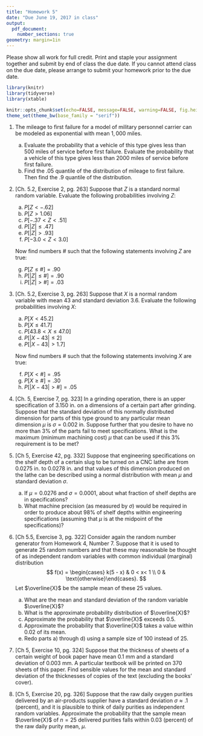 ```yaml
---
title: "Homework 5"
date: "Due June 19, 2017 in class"
output: 
  pdf_document:
    number_sections: true
geometry: margin=1in
---
```


Please show all work for full credit. Print and staple your assignment together and submit by end of class the due date. If you cannot attend class on the due date, please arrange to submit your homework prior to the due date.

```r
library(knitr)
library(tidyverse)
library(xtable)

knitr::opts_chunk$set(echo=FALSE, message=FALSE, warning=FALSE, fig.height = 2)
theme_set(theme_bw(base_family = "serif"))
```

1. The mileage to first failure for a model of military personnel carrier can be modeled as exponential with mean $1,000$ miles.
    a) Evaluate the probability that a vehicle of this type gives less than $500$ miles of service before first failure. Evaluate the probability that a vehicle of this type gives less than $2000$ miles of service before first failure. 
    b) Find the $.05$ quantile of the distribution of mileage to first failure. Then find the $.9$ quantile of the distribution.
    
1. [Ch. 5.2, Exercise 2, pg. 263] Suppose that $Z$ is a standard normal random variable. Evaluate the following probabilities involving $Z$:
    a) $P[Z < -.62]$
    a) $P[Z > 1.06]$
    a) $P[-.37 < Z < .51]$
    a) $P[|Z| \le .47]$
    a) $P[|Z| > .93]$
    a) $P[-3.0 < Z < 3.0]$
    
    Now find numbers # such that the following statements involving $Z$ are true:
    
    g) $P[Z \le \#] = .90$
    g) $P[|Z| \le \#] = .90$
    g) $P[|Z| > \#] = .03$
    
1. [Ch. 5.2, Exercise 3, pg. 263] Suppose that $X$ is a normal random variable with mean $43$ and standard deviation $3.6$. Evaluate the following probabilities involving $X$:
    a) $P[X < 45.2]$
    a) $P[X \le 41.7]$
    a) $P[43.8 < X \le 47.0]$
    a) $P[|X - 43| \le 2]$
    a) $P[|X - 43| > 1.7]$
    
    Now find numbers # such that the following statements involving $X$ are true:
    
    f) $P[X < \#] = .95$
    g) $P[X \ge \#] = .30$
    h) $P[|X - 43| > \#] = .05$

1. [Ch. 5, Exercise 7, pg. 323] In a grinding operation, there is an upper specification of $3.150$ in. on a dimensions of a certain part after grinding. Suppose that the standard deviation of this normally distributed dimension for parts of this type ground to any particular mean dimension $\mu$ is $\sigma = 0.002$ in. Suppose further that you desire to have no more than $3$% of the parts fail to meet specifications. What is the maximum (minimum machining cost) $\mu$ that can be used if this $3$% requirement is to be met?

1. [Ch 5, Exercise 42, pg. 332] Suppose that engineering specifications on the shelf depth of a certain slug to be turned on a CNC lathe are from $0.0275$ in. to $0.0278$ in. and that values of this dimension produced on the lathe can be described using a normal distribution with mean $\mu$ and standard deviation $\sigma$.
    a) If $\mu = 0.0276$ and $\sigma = 0.0001$, about what fraction of shelf depths are in specifications?
    b) What machine precision (as measured by $\sigma$) would be required in order to produce about $98$% of shelf depths within engineering specifications (assuming that $\mu$ is at the midpoint of the specifications)?
    
1. [Ch 5.5, Exercise 3, pg. 322] Consider again the random number generator from Homework 4, Number 7. Suppose that it is used to generate $25$ random numbers and that these may reasonable be thought of as independent random variables with common individual (marginal) distribution 
    $$
    f(x) = \begin{cases} k(5 - x) & 0 < x< 1 \\ 0 & \text{otherwise}\end{cases}.
    $$
    Let $\overline{X}$ be the sample mean of these $25$ values.
    a) What are the mean and standard deviation of the random variable $\overline{X}$?
    b) What is the approximate probability distribution of $\overline{X}$?
    c) Approximate the probability that $\overline{X}$ exceeds $0.5$.
    d) Approximate the probability that $\overline{X}$ takes a value within $0.02$ of its mean.
    e) Redo parts a) through d) using a sample size of $100$ instead of $25$.
    
1. [Ch 5, Exercise 10, pg. 324] Suppose that the thickness of sheets of a certain weight of book paper have mean $0.1$ mm and a standard deviation of $0.003$ mm. A particular textbook will be printed on 370 sheets of this paper. Find sensible values for the mean and standard deviation of the thicknesses of copies of the text (excluding the books' cover).

1. [Ch 5, Exercise 20, pg. 326] Suppose that the raw daily oxygen purities delivered by an air-products supplier have a standard deviation $\sigma \approx .1$ (percent), and it is plausible to think of daily purities as independent random variables. Approximate the probability that the sample mean $\overline{X}$ of $n = 25$ delivered purities falls within $0.03$ (percent) of the raw daily purity mean, $\mu$.

